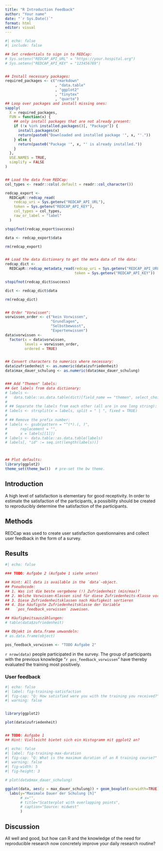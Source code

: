 ```yaml
---
title: "R Introduction Feedback"
author: "Your name"
date: "`r Sys.Date()`"
format: html
editor: visual
---
```


```r
#| echo: false
#| include: false

## Set credentials to sign in to REDCap:
# Sys.setenv("REDCAP_API_URL" = "https://your.hospital.org")
# Sys.setenv("REDCAP_API_KEY" = "123456789")


## Install necessary packages:
required_packages <- c("rmarkdown"
                       , "data.table"
                       , "ggplot2"
                       , "tinytex"
                       , "quarto")
## Loop over packages and install missing ones:
sapply(
  X = required_packages,
  FUN = function(x) {
    ## only install packages that are not already present:
    if (!x %in% installed.packages()[, "Package"]) {
      install.packages(x)
      return(paste0("Downloaded and installed package '", x, "'."))
    } else {
      return(paste0("Package '", x, "' is already installed."))
    }
  },
  USE.NAMES = TRUE,
  simplify = FALSE
)


## Load the data from REDCap:
col_types <- readr::cols(.default = readr::col_character())

redcap_export <-
  REDCapR::redcap_read(
    redcap_uri = Sys.getenv("REDCAP_API_URL"),
    token = Sys.getenv("REDCAP_API_KEY"),
    col_types = col_types,
    raw_or_label = "label"
  )

stopifnot(redcap_export$success)

data <- redcap_export$data

rm(redcap_export)


## Load the data dictionary to get the meta data of the data:
redcap_dict <-
  REDCapR::redcap_metadata_read(redcap_uri = Sys.getenv("REDCAP_API_URL"),
                                token = Sys.getenv("REDCAP_API_KEY"))

stopifnot(redcap_dict$success)

dict <- redcap_dict$data

rm(redcap_dict)


## Order "Vorwissen":
vorwissen_order <- c("kein Vorwissen",
                     "Grundlagen",
                     "Selbstbewusst",
                     "Expertenwissen")
data$vorwissen <-
  factor(x = data$vorwissen,
         levels = vorwissen_order,
         ordered = TRUE)


## Convert characters to numerics where necessary:
data$zufriedenheit <- as.numeric(data$zufriedenheit)
data$max_dauer_schulung <- as.numeric(data$max_dauer_schulung)


### Add "Themen" labels:
## Get labels from data dictionary:
# labels <-
#   data.table::as.data.table(dict)[field_name == "themen", select_choices_or_calculations]
# 
# ## Separate the labels from each other (all are in one long string):
# labels <- strsplit(x = labels, split = " | ", fixed = TRUE)
# 
# ## Remove the prefix number:
# labels <- gsub(pattern = "^(*).(, )",
#      replacement = "",
#      x = labels[[1]])
# labels <- data.table::as.data.table(labels)
# labels[, "id" := seq.int(length(labels))]



## Plot defaults:
library(ggplot2)
theme_set(theme_bw())  # pre-set the bw theme.

```

## Introduction

A high level of satisfaction is elementary for good receptivity. In order to estimate the satisfaction of the participants, a possibility should be created to reproducibly determine the satisfaction of the participants.

## Methods

REDCap was used to create user satisfaction questionnaires and collect user feedback in the form of a survey.

## Results

```r
#| echo: false

### TODO: Aufgabe 2 (Aufgabe 1 siehe unten)

## Hint: All data is available in the `data`-object.
## Pseudocode:
## 1. Was ist die beste vergebene (!) Zufriedenheit (min/max)?
## 2. Welche Vorwissen-Klassen sind für diese Zufriedenheits-Klasse vorhanden?
## 3. Diese Zufriedenheitsklassen nach Häufigkeit sortieren
## 4. Die häufigste Zufriedenheitsklasse der Variable
##   `pos_feedback_vorwissen` zuweisen.

## Häufigkeitsauszählungen:
# table(data$zufriedenheit)

## Objekt in data.frame umwandeln:
# as.data.frame(object)

pos_feedback_vorwissen <- "TODO Aufgabe 2"

```

`r nrow(data)` people participated in the survey. The group of participants with the previous knowledge "`r pos_feedback_vorwissen`" have thereby evaluated the training most positively.

### User feedback

```r
#| echo: false
#| label: fig-training-satisfaction
#| fig-cap: "Q: How satisfied were you with the training you received?"
#| warning: false


library(ggplot2)

plot(data$zufriedenheit)


## TODO: Aufgabe 1
## Hint: Vielleicht bietet sich ein Histogramm mit ggplot2 an?

```

```r
#| echo: false
#| label: fig-training-max-duration
#| fig-cap: "Q: What is the maximum duration of an R training course?"
#| warning: false
#| fig-width: 5
#| fig-height: 3

# plot(data$max_dauer_schulung)

ggplot(data, aes(y = max_dauer_schulung)) + geom_boxplot(varwidth=TRUE) +
  labs(y="Maximale Dauer der Schulung [h]"
       # x="", 
       # title="Scatterplot with overlapping points", 
       # caption="Source: midwest"
       )


```

## Discussion

All well and good, but how can R and the knowledge of the need for reproducible research now concretely improve your daily research routine?

